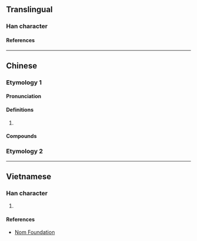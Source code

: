{{also|旭}}
{{character info}}
==Translingual==

===Han character===
{{Han char|rn=72|rad=日|as=02|sn=6|four=47602|canj=KNA,XKNA|ids=⿱九日}}

====References====
{{Han ref|kx=0490.010|dkj=13748|dj=0851.020|hdz=21485.050|uh=65EE}}

----

==Chinese==

===Etymology 1===
{{zh-forms}}

====Pronunciation====
{{zh-pron
|m=gā
|m_note=gā: vernacular
|c=go1,ka1
|c_note=ka1 - vernacular, only in {{zh-l|山旮旯}}
|cat=
}}

====Definitions====
{{zh-hanzi}}

# {{zh-only|旮旯}}

====Compounds====
{{zh-der|旮旯}}

===Etymology 2===
{{zh-see|旭|v}}

----

==Vietnamese==

===Han character===
{{vi-readings|rs=日02|reading=ca}}

# {{rfdef|vi|sort=日02}}

====References====
* [http://nomfoundation.org/common/nom_details.php?codepoint=65ee Nom Foundation]